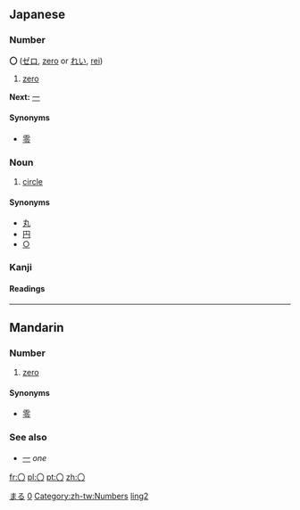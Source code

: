 == Japanese ==
[[Category:Japanese language|まる]]
===Number===
'''〇''' ([[ゼロ]], [[zero]] or [[れい]], [[rei]])
# [[zero]]

'''Next:''' [[一]]
====Synonyms====
* [[零]]

===Noun===
{{ja-noun|k|hira=まる|rom=maru}}
# [[circle]]
====Synonyms====
*[[丸]]
*[[円]]
*[[○]]

===Kanji===
{{ja-kanji|grade=|rs=〇00}}
====Readings====
{{ja-readings|on=|kun=[[まる]] ([[maru]]), [[かんじすうじゼロ]] ([[kanjisūjizero]])}}

[[Category:Japanese numbers|0]]

----

==Mandarin==
===Number===
{{infl|cmn|number|traditional and simplified||Pinyin|líng}}

# [[zero]]

====Synonyms====
* [[零]]

===See also===
*[[一]] ''one''

[[Category:zh-tw:Numbers]]
[[Category:zh-cn:Numbers|ling2]]

[[fr:〇]]
[[pl:〇]]
[[pt:〇]]
[[zh:〇]]